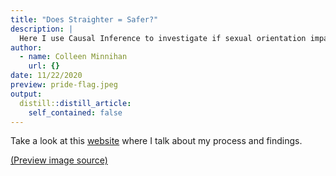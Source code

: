 ```yaml
---
title: "Does Straighter = Safer?"
description: |
  Here I use Causal Inference to investigate if sexual orientation impacts college students' perceived safety in the Twin Cities at nighttime.
author:
  - name: Colleen Minnihan
    url: {}
date: 11/22/2020
preview: pride-flag.jpeg
output:
  distill::distill_article:
    self_contained: false
---
```


Take a look at this [website](https://sites.google.com/macalester.edu/causal-capstone-colleen) where I talk about my process and findings.


[(Preview image source)](https://www.artsy.net/article/artsy-editorial-rainbow-flag-universal-symbol-gay-rights)